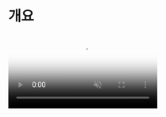 
# 개요

<video src="/example.mp4" poster='/overlay.png' width={250} height={543} playsInline muted autoPlay loop className="float-right ml-6 my-6 max-w-[40%]" />

`@use-funnel`은 복잡한 UI 흐름을 간편하게 구현할 수 있도록 도와주는 [React Hook](https://ko.react.dev/reference/rules/rules-of-hooks)이에요.

오른쪽 예제 화면을 보면, 사용자가 직업 → 학교 / 회사 → 가입 날짜를 순서대로 입력하는 UI 흐름을 볼 수 있어요. 또한 뒤로가기를 통해 이전 단계로 이동할 수 있죠. 이렇게 복잡한 UI 흐름을 구현하려면 단계별 상태와 히스토리를 관리해야 해요. 

`@use-funnel`을 사용하면 이런 UI 흐름을 쉽게 구현할 수 있어요.

## 개념

`@use-funnel`에서 사용하는 용어를 설명해 드릴게요.

* <Keyword>step</Keyword> : <KeywordDescription keyword="step" /> 오른쪽 예제에서는 직업, 학교 / 회사, 가입 날짜 입력 화면이에요.
* <Keyword>context</Keyword> : <KeywordDescription keyword="context" /> 오른쪽 예제에서는 각 화면에서 입력한 직업, 학교 / 회사, 날짜 값이에요.
* <Keyword>history</Keyword> : <KeywordDescription keyword="history" /> 오른쪽 예제에서는 사용자가 이동한 단계별 화면과 각 단계에서 입력한 값의 전체 기록이에요.
